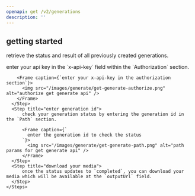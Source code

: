 ```yaml
---
openapi: get /v2/generations
description: ''
---
```


## getting started

retrieve the status and result of all previously created generations.

<AccordionGroup>
  <Accordion title="track your generation from the docs">
    <Steps>
      <Step title="authorize">
        enter your api key in the `x-api-key` field within the `Authorization` section.

        <Frame caption={`enter your x-api-key in the authorization section`}>
          <img src="/images/generate/get-generate-authorize.png" alt="authorize get generate api" />
        </Frame>
      </Step>
      <Step title="enter generation id">
          check your generation status by entering the generation id in the `Path` section.

          <Frame caption={`
            enter the generation id to check the status
          `}>
            <img src="/images/generate/get-generate-path.png" alt="path params for get generate api" />
          </Frame>
      </Step>
      <Step title="download your media">
          once the status updates to `completed`, you can download your media which will be available at the `outputUrl` field.
      </Step>
    </Steps>

  </Accordion>
</AccordionGroup>
